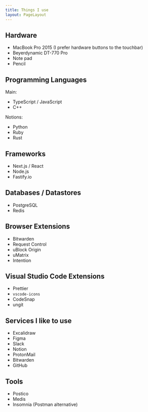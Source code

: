 ```yaml
---
title: Things I use
layout: PageLayout
---
```


## Hardware

- MacBook Pro 2015 (I prefer hardware buttons to the touchbar)
- Beyerdynamic DT-770 Pro
- Note pad
- Pencil

## Programming Languages

Main:

- TypeScript / JavaScript
- C++

Notions:

- Python
- Ruby
- Rust

## Frameworks

- Next.js / React
- Node.js
- Fastify.io

## Databases / Datastores

- PostgreSQL
- Redis

## Browser Extensions

- Bitwarden
- Request Control
- uBlock Origin
- uMatrix
- Intention

## Visual Studio Code Extensions

- Prettier
- `vscode-icons`
- CodeSnap
- ungit

## Services I like to use

- Excalidraw
- Figma
- Slack
- Notion
- ProtonMail
- Bitwarden
- GitHub

## Tools

- Postico
- Medis
- Insomnia (Postman alternative)
